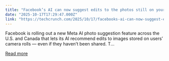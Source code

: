 ```yaml
---
title: "Facebook’s AI can now suggest edits to the photos still on your phone"
date: "2025-10-17T17:29:47.000Z"
link: "https://techcrunch.com/2025/10/17/facebooks-ai-can-now-suggest-edits-to-the-photos-still-on-your-phone/"
---
```


Facebook is rolling out a new Meta AI photo suggestion feature across the U.S. and Canada that lets its AI recommend edits to images stored on users’ camera rolls — even if they haven’t been shared. T...

[Read more](https://techcrunch.com/2025/10/17/facebooks-ai-can-now-suggest-edits-to-the-photos-still-on-your-phone/)
